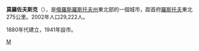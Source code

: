{{unreferenced|time=2018-07-14T13:59:45+00:00}}
{{Infobox Settlement
| name = 莫罗佐夫斯克
| native_name = Моро́зовск
| image_skyline = 
| imagesize = 
| image_caption = 
| image_flag = 
| image_shield = 
| pushpin_map = Russia
| pushpin_label_position = right
| subdivision_type = 国家
| subdivision_name = {{RUS}}
| subdivision_type1 = [[俄罗斯行政区划|州]]
| subdivision_name1 = [[罗斯托夫州|罗斯托夫州]]
| subdivision_type2 = 
| subdivision_name2 = 
| elevation_m = 
| elevation_ft = 
| area_total_km2 = 
| population_as_of = 2002年
| population_total = 29222
| population_density_km2 = 
| timezone = 
| utc_offset = 
| timezone_DST = 
| utc_offset_DST = 
| latd = 48
| latm = 21
| lats = 14
| latNS = N
| longd = 41
| longm = 49
| longs = 33
| longEW = E
| website =  
}}
'''莫羅佐夫斯克'''（{{lang-ru|'''Моро́зовск'''}}），是[[俄羅斯|俄羅斯]][[羅斯托夫州|羅斯托夫州]]東北部的一個城市，距首府[[羅斯托夫|羅斯托夫]]東北275公里。2002年人口29,222人。

1880年代建立，1941年設市。

{{羅斯托夫州城市}}

[[Category:羅斯托夫州城市|М]]